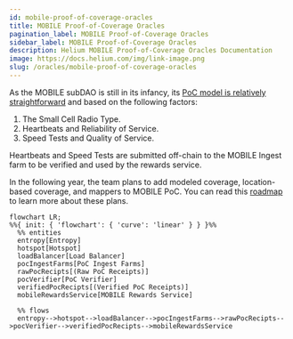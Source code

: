 ```yaml
---
id: mobile-proof-of-coverage-oracles
title: MOBILE Proof-of-Coverage Oracles
pagination_label: MOBILE Proof-of-Coverage Oracles
sidebar_label: MOBILE Proof-of-Coverage Oracles
description: Helium MOBILE Proof-of-Coverage Oracles Documentation
image: https://docs.helium.com/img/link-image.png
slug: /oracles/mobile-proof-of-coverage-oracles
---
```



As the MOBILE subDAO is still in its infancy, its
[PoC model is relatively straightforward](/mobile-proof-of-coverage) and based on the following
factors:

1. The Small Cell Radio Type.
2. Heartbeats and Reliability of Service.
3. Speed Tests and Quality of Service.

Heartbeats and Speed Tests are submitted off-chain to the MOBILE Ingest farm to be verified and used
by the rewards service.

In the following year, the team plans to add modeled coverage, location-based coverage, and mappers
to MOBILE PoC. You can read this
[roadmap](https://blog.helium.com/mobile-proof-of-coverage-the-road-ahead-73a25601a13d) to learn
more about these plans.

```mermaid
flowchart LR;
%%{ init: { 'flowchart': { 'curve': 'linear' } } }%%
  %% entities
  entropy[Entropy]
  hotspot[Hotspot]
  loadBalancer[Load Balancer]
  pocIngestFarms[PoC Ingest Farms]
  rawPocRecipts[(Raw PoC Receipts)]
  pocVerifier[PoC Verifier]
  verifiedPocRecipts[(Verified PoC Receipts)]
  mobileRewardsService[MOBILE Rewards Service]

  %% flows
  entropy-->hotspot-->loadBalancer-->pocIngestFarms-->rawPocRecipts-->pocVerifier-->verifiedPocRecipts-->mobileRewardsService

```
